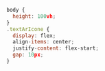 ```js showLineNumbers filename="contactStyle.css"
body {
  height: 100vh;
}
.textArIcone {
  display: flex;
  align-items: center;
  justify-content: flex-start;
  gap: 10px;
}

```
